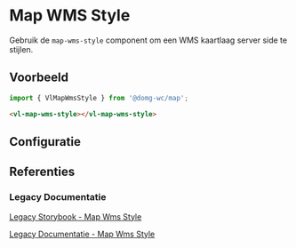 
# Map WMS Style

<VluxMetaData id="map-layer-wms-layer-wms-style" />

Gebruik de `map-wms-style` component om een WMS kaartlaag server side te stijlen.<br/>


## Voorbeeld

```js
import { VlMapWmsStyle } from '@domg-wc/map';
```

```html
<vl-map-wms-style></vl-map-wms-style>
```

<Canvas of={VlMapWmsStyleStories.MapWmsStyleDefault} />


## Configuratie

<ArgTypes of={VlMapWmsStyleStories.MapWmsStyleDefault} />


## Referenties

### Legacy Documentatie

[Legacy Storybook - Map Wms Style](https://webcomponenten.omgeving.vlaanderen.be/storybook/?path=/docs/custom-elements-vl-map-vl-map-wms-style--default)

[Legacy Documentatie - Map Wms Style](https://webcomponenten.omgeving.vlaanderen.be/doc/VlMapWmsStyle.html)
